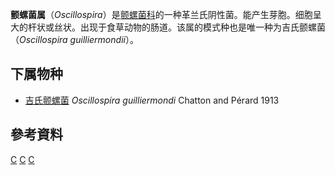 {{Automatic taxobox
| taxon = Oscillospira
| authority = Chatton & Pérard, 1913
| type_species = ''Oscillospira guilliermondii''
| type_species_authority = Chatton & Pérard, 1913
}}
'''颤螺菌属'''（''Oscillospira''）是[[颤螺菌科|颤螺菌科]]的一种革兰氏阴性菌。能产生芽胞。细胞呈大的杆状或丝状。出现于食草动物的肠道。该属的模式种也是唯一种为吉氏颤螺菌（''Oscillospira guilliermondii''）。

==下属物种==
* [[吉氏颤螺菌|吉氏颤螺菌]] ''Oscillospira guilliermondi'' Chatton and Pérard 1913

==參考資料==
{{Reflist}}

{{Taxonbar}}
[[Category:1994年描述的分类群|C]]
[[Category:革兰氏阴性菌|C]]
[[Category:颤螺菌科|C]]